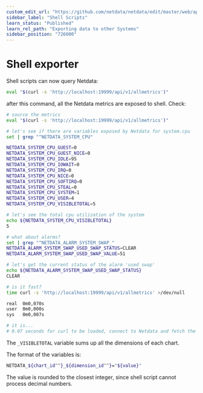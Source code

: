 ```yaml
---
custom_edit_url: "https://github.com/netdata/netdata/edit/master/web/api/exporters/shell/README.md"
sidebar_label: "Shell Scripts"
learn_status: "Published"
learn_rel_path: "Exporting data to other Systems"
sidebar_position: "726000"
---
```



# Shell exporter

Shell scripts can now query Netdata:

```sh
eval "$(curl -s 'http://localhost:19999/api/v1/allmetrics')"
```

after this command, all the Netdata metrics are exposed to shell. Check:

```sh
# source the metrics
eval "$(curl -s 'http://localhost:19999/api/v1/allmetrics')"

# let's see if there are variables exposed by Netdata for system.cpu
set | grep "^NETDATA_SYSTEM_CPU"

NETDATA_SYSTEM_CPU_GUEST=0
NETDATA_SYSTEM_CPU_GUEST_NICE=0
NETDATA_SYSTEM_CPU_IDLE=95
NETDATA_SYSTEM_CPU_IOWAIT=0
NETDATA_SYSTEM_CPU_IRQ=0
NETDATA_SYSTEM_CPU_NICE=0
NETDATA_SYSTEM_CPU_SOFTIRQ=0
NETDATA_SYSTEM_CPU_STEAL=0
NETDATA_SYSTEM_CPU_SYSTEM=1
NETDATA_SYSTEM_CPU_USER=4
NETDATA_SYSTEM_CPU_VISIBLETOTAL=5

# let's see the total cpu utilization of the system
echo ${NETDATA_SYSTEM_CPU_VISIBLETOTAL}
5

# what about alarms?
set | grep "^NETDATA_ALARM_SYSTEM_SWAP_"
NETDATA_ALARM_SYSTEM_SWAP_USED_SWAP_STATUS=CLEAR
NETDATA_ALARM_SYSTEM_SWAP_USED_SWAP_VALUE=51

# let's get the current status of the alarm 'used swap'
echo ${NETDATA_ALARM_SYSTEM_SWAP_USED_SWAP_STATUS}
CLEAR

# is it fast?
time curl -s 'http://localhost:19999/api/v1/allmetrics' >/dev/null

real  0m0,070s
user  0m0,000s
sys   0m0,007s

# it is...
# 0.07 seconds for curl to be loaded, connect to Netdata and fetch the response back...
```

The `_VISIBLETOTAL` variable sums up all the dimensions of each chart.

The format of the variables is:

```sh
NETDATA_${chart_id^^}_${dimension_id^^}="${value}"
```

The value is rounded to the closest integer, since shell script cannot process decimal numbers.


